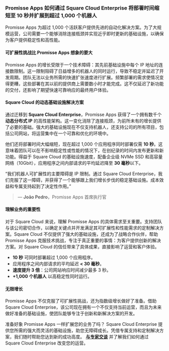 ### **Promisse Apps 如何通过 Square Cloud Enterprise 将部署时间缩短至 10 秒并扩展到超过 1,000 个机器人**

Promisse Apps 为超过 1,000 个活跃客户提供先进的自动化解决方案。为了大规模运营，公司需要一个能够消除连接瓶颈并实现近乎即时更新的基础设施，以确保为客户提供稳定性和高性能。

<Alert intent="info" title="在使用 Square Cloud Enterprise 之前，Promisse Apps 的基础设施面临着严重的可扩展性和稳定性限制。" />

#### 可扩展性挑战比 Promisse Apps 想象的要大

Promisse Apps 的增长受限于一个技术障碍：其先前基础设施中每个 IP 地址的连接数限制。这一限制阻碍了日益增多的机器人的同时运行，导致不稳定并延迟了开发周期。团队无法以业务所需的快速扩张速度进行扩展。频繁部署的需求使情况变得更糟，这些部署在其以前的提供商上需要数小时才能完成。这不仅延迟了新功能的交付，还影响了期望快速可靠响应的最终用户体验。

#### Square Cloud 的动态基础设施解决方案

通过迁移到 **Square Cloud Enterprise**，Promisse Apps 获得了一个拥有数千个**动态分布式 IP** 的高性能架构。这一变化消除了连接瓶颈，为前所未有的增长提供了必要的基础。强大的基础设施现在不仅支持机器人，还支持公司的所有项目，包括公司网站，将运营集中在一个可靠和优化的环境中。

他们还将部署时间大幅缩短，现在超过 1,000 个应用程序同时部署仅需 **10 秒**。这意味着团队可以在不影响稳定性或性能的情况下，在创纪录的时间内发布更新和新功能。得益于 Square Cloud 的基础设施速度，配备企业级 NVMe SSD 和高容量网络（10Gbit），应用程序之间内部请求的平均延迟降至 **30 毫秒**以下。

“我们机器人可扩展性的主要障碍是 IP 限制。通过 Square Cloud Enterprise，我们克服了这一障碍，并获得了一个能够跟上我们增长步伐的稳定基础设施。成本效益和专属支持起到了决定性作用。”

> — **João Pedro**，Promisse Apps 首席执行官

#### 理解业务的重要性

对于 Square Cloud 来说，理解 Promisse Apps 的具体需求至关重要。支持团队与该公司密切合作，以确定关键点并开发满足其可扩展性和性能需求的定制解决方案。Square Cloud 不仅提供了强大的基础设施，还成为了战略合作伙伴，帮助 Promisse Apps 克服技术挑战，专注于真正重要的事情：为客户提供创新的解决方案。对 Square Cloud 的信任带来了具体成果，直接影响了运营和客户体验。

- **10 秒** 可同时部署超过 1,000 个应用程序。
- 应用程序之间内部请求的平均延迟 **\< 30 毫秒**。
- **速度提升 3 倍**：公司网站响应时间减少最多 3 秒。
- **+1,000 个机器人** 以高稳定性同时运行。

#### 无限增长

Promisse Apps 不仅克服了可扩展性挑战，还为指数级增长做好了准备。借助 Square Cloud Enterprise，该公司现在拥有一个不仅支持当前运营，而且为未来做好准备的基础设施，使团队能够专注于创新和新解决方案的开发。

准备好象 Promisse Apps 一样扩展您的业务了吗？
Square Cloud Enterprise 提供您所需的强大而灵活的基础设施，助您无障碍成长。凭借专属支持和定制解决方案，我们随时帮助您达到新的成功高度。
[**与专家交谈**](https://squarecloud.app/enterprise) 并了解我们如何通过 Square Cloud Enterprise 改变您的运营。
